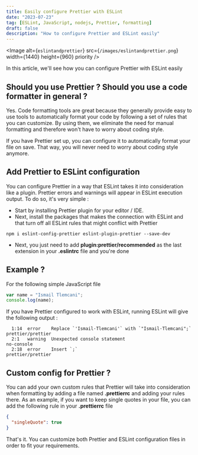 ```yaml
---
title: Easily configure Prettier with ESLint
date: "2023-07-23"
tag: [ESLint, JavaScript, nodejs, Prettier, formatting]
draft: false
description: "How to configure Prettier and ESLint easily"
---
```


<Image
  alt={`eslintandprettier`}
  src={`/images/eslintandprettier.png`}
  width={1440}
  height={960}
  priority
/>

In this article, we'll see how you can configure Prettier with ESLint easily

## Should you use Prettier ? Should you use a code formatter in general ?

Yes. Code formatting tools are great because they generally provide easy to use tools to automatically format your code by following a set of rules that you can customize. By using them, we eliminate the need for manual formatting and therefore won't have to worry about coding style.

If you have Prettier set up, you can configure it to automatically format your file on save. That way, you will never need to worry about coding style anymore.

## Add Prettier to ESLint configuration

You can configure Prettier in a way that ESLint takes it into consideration like a plugin. Prettier errors and warnings will appear in ESLint execution output.
To do so, it's very simple :

- Start by installing Prettier plugin for your editor / IDE.
- Next, install the packages that makes the connection with ESLint and that turn off all ESLint rules that might conflict with Prettier

```text
npm i eslint-config-prettier eslint-plugin-prettier --save-dev
```

- Next, you just need to add **plugin:prettier/recommended** as the last extension in your **.eslintrc** file and you're done

## Example ?

For the following simple JavaScript file

```javascript
var name = "Ismail Tlemcani";
console.log(name);
```

If you have Prettier configured to work with ESLint, running ESLint will give the following output :

```text
  1:14  error    Replace `'Ismail·Tlemcani'` with `"Ismail·Tlemcani";`  prettier/prettier
  2:1   warning  Unexpected console statement                           no-console
  2:18  error    Insert `;`                                             prettier/prettier
```

## Custom config for Prettier ?

You can add your own custom rules that Prettier will take into consideration when formatting by adding a file named **.prettierrc** and adding your rules there.
As an example, if you want to keep single quotes in your file, you can add the following rule in your **.prettierrc** file

```json
{
  "singleQuote": true
}
```

That's it. You can customize both Prettier and ESLint configuration files in order to fit your requirements.
